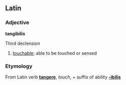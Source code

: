 ==Latin==
===Adjective===
'''tangibilis'''

Third declension

# [[touchable]]; able to be touched or sensed

===Etymology===
From Latin verb '''[[tangere]]''', ''touch'', + suffix of ability '''[[-ibilis]]'''